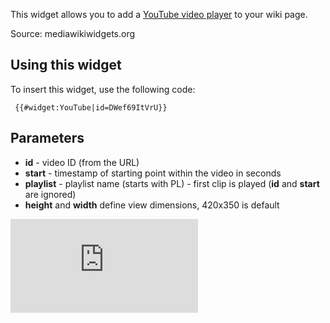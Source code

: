 <noinclude>
This widget allows you to add a [https://developers.google.com/youtube/player_parameters YouTube video player] to your wiki page.

Source: mediawikiwidgets.org

== Using this widget ==
To insert this widget, use the following code:

  <nowiki>{{#widget:YouTube|id=DWef69ItVrU}}</nowiki>

== Parameters ==
* '''id''' - video ID (from the URL)
* '''start''' - timestamp of starting point within the video in seconds 
* '''playlist''' - playlist name (starts with PL) - first clip is played ('''id''' and '''start''' are ignored)
* '''height''' and '''width''' define view dimensions, 420x350 is default

</noinclude><includeonly><iframe width="<!--{$width|escape:'html'|default:'425'}-->" height="<!--{$height|escape:'html'|default:355}-->" src="https://www.youtube.com/embed/<!--{if isset($playlist)}-->?listType=playlist&list=<!--{$playlist|escape:'urlpathinfo'}--><!--{else}--><!--{$id|escape:'urlpathinfo'}--><!--{if isset($start)}-->?start=<!--{$start|escape:'urlpathinfo'}--><!--{/if}--><!--{/if}-->" style="border: none" allowfullscreen></iframe></includeonly>
